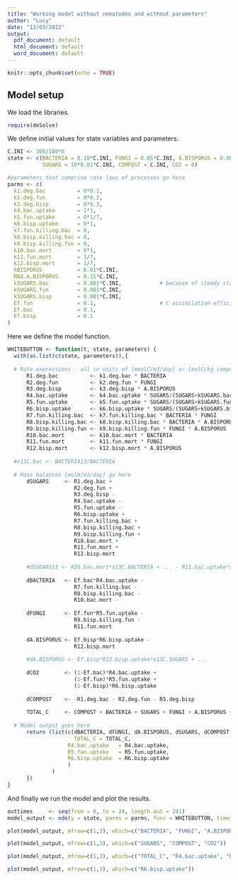 ```yaml
---
title: "Working model without nematodes and without parameters"
author: "Lucy"
date: "12/03/2022"
output:
  pdf_document: default
  html_document: default
  word_document: default
---
```


```r
knitr::opts_chunk$set(echo = TRUE)
```

## Model setup

We load the libraries.

```r
require(deSolve)
```

We define initial values for state variables and parameters.

```r
C.INI <- 300/180*6
state <- c(BACTERIA = 0.10*C.INI, FUNGI = 0.05*C.INI, A.BISPORUS = 0.001*C.INI, 
           SUGARS = 10*0.01*C.INI, COMPOST = C.INI, CO2 = 0)

#parameters that comprise rate laws of processes go here
parms <- c(
  k1.deg.bac          = 0*0.1,
  k2.deg.fun          = 0*0.2,
  k3.deg.bisp         = 0*0.3,
  k4.bac.uptake       = 1*1,
  k5.fun.uptake       = 0*1/7,
  k6.bisp.uptake      = 0*1,
  k7.fun.killing.bac  = 0,
  k8.bisp.killing.bac = 0,
  k9.bisp.killing.fun = 0,
  k10.bac.mort        = 0*1,
  k11.fun.mort        = 1/7,
  k12.bisp.mort       = 1/7,
  kBISPORUS           = 0.01*C.INI,
  MAX.A.BISPORUS      = 0.15*C.INI,
  kSUGARS.bac         = 0.001*C.INI,            # because of steady state
  kSUGARS.fun         = 0.001*C.INI,
  kSUGARS.bisp        = 0.001*C.INI,
  Ef.fun              = 0.1,                    # C assimilation efficiency
  Ef.bac              = 0.1,
  Ef.bisp             = 0.1
)
```

Here we define the model function.

```r
WHITEBUTTON <- function(t, state, parameters) { 
  with(as.list(c(state, parameters)),{
 
  # Rate expressions - all in units of [mmolC/m3/day] or [molC/kg compost] go here
      R1.deg.bac          <- k1.deg.bac * BACTERIA
      R2.deg.fun          <- k2.deg.fun * FUNGI
      R3.deg.bisp         <- k3.deg.bisp * A.BISPORUS
      R4.bac.uptake       <- k4.bac.uptake * SUGARS/(SUGARS+kSUGARS.bac) * BACTERIA * kBISPORUS/(A.BISPORUS+kBISPORUS)
      R5.fun.uptake       <- k5.fun.uptake * SUGARS/(SUGARS+kSUGARS.fun) * FUNGI * kBISPORUS/(A.BISPORUS+kBISPORUS)
      R6.bisp.uptake      <- k6.bisp.uptake * SUGARS/(SUGARS+kSUGARS.bisp) * A.BISPORUS * (1-A.BISPORUS/MAX.A.BISPORUS)
      R7.fun.killing.bac  <- k7.fun.killing.bac * BACTERIA * FUNGI
      R8.bisp.killing.bac <- k8.bisp.killing.bac * BACTERIA * A.BISPORUS
      R9.bisp.killing.fun <- k9.bisp.killing.fun * FUNGI * A.BISPORUS
      R10.bac.mort        <- k10.bac.mort * BACTERIA
      R11.fun.mort        <- k11.fun.mort * FUNGI
      R12.bisp.mort       <- k12.bisp.mort * A.BISPORUS
      
  #x13C.bac <- BACTERIA13/BACTERIA
      
  # Mass balances [molN/m3/day] go here
      dSUGARS     <- R1.deg.bac + 
                     R2.deg.fun + 
                     R3.deg.bisp -
                     R4.bac.uptake - 
                     R5.fun.uptake - 
                     R6.bisp.uptake + 
                     R7.fun.killing.bac + 
                     R8.bisp.killing.bac + 
                     R9.bisp.killing.fun +
                     R10.bac.mort + 
                     R11.fun.mort + 
                     R12.bisp.mort
      
      #dSUGARS13 <- R20.bac.mort*x13C.BACTERIA + ... - R11.bac.uptake*x13C.SUGARS
      
      dBACTERIA   <- Ef.bac*R4.bac.uptake - 
                     R7.fun.killing.bac -
                     R8.bisp.killing.bac - 
                     R10.bac.mort - 
                     
      dFUNGI      <- Ef.fun*R5.fun.uptake - 
                     R9.bisp.killing.fun - 
                     R11.fun.mort
      
      dA.BISPORUS <- Ef.bisp*R6.bisp.uptake - 
                     R12.bisp.mort
      
      #dA.BISPORUS <- Ef.bisp*R13.bisp.uptake*x13C.SUGARS + ...
        
      dCO2        <- (1-Ef.bac)*R4.bac.uptake + 
                     (1-Ef.fun)*R5.fun.uptake + 
                     (1-Ef.bisp)*R6.bisp.uptake
      
      dCOMPOST    <- -R1.deg.bac - R2.deg.fun - R3.deg.bisp
      
      TOTAL_C     <- COMPOST + BACTERIA + SUGARS + FUNGI + A.BISPORUS + CO2
      
  # Model output goes here
      return (list(c(dBACTERIA, dFUNGI, dA.BISPORUS, dSUGARS, dCOMPOST, dCO2),
                     TOTAL_C = TOTAL_C, 
                   R4.bac.uptake   = R4.bac.uptake,
                   R5.fun.uptake   = R5.fun.uptake,
                   R6.bisp.uptake  = R6.bisp.uptake
                   )
              )
      })
}
```

And finally we run the model and plot the results.

```r
outtimes     <- seq(from = 0, to = 24, length.out = 241)
model_output <- ode(y = state, parms = parms, func = WHITEBUTTON, times = outtimes)
```

```r
plot(model_output, mfrow=c(1,3), which=c("BACTERIA", "FUNGI", "A.BISPORUS"))
```

```r
plot(model_output, mfrow=c(1,3), which=c("SUGARS", "COMPOST", "CO2"))
```

```r
plot(model_output, mfrow=c(1,3), which=c("TOTAL_C", "R4.bac.uptake", "R5.fun.uptake"))
```

```r
plot(model_output, mfrow=c(1,3), which=c("R6.bisp.uptake"))
```